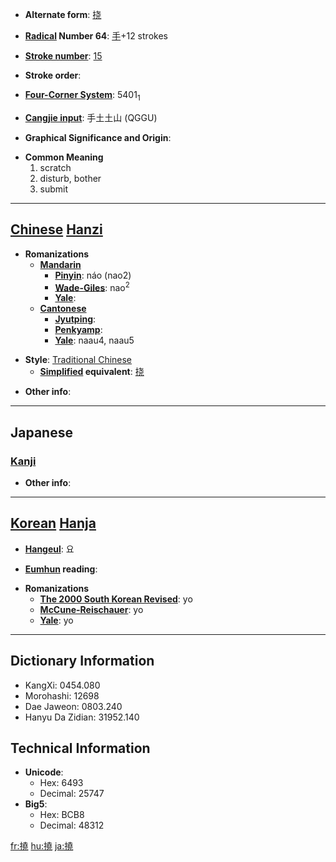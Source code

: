 * '''Alternate form''': [[挠]]

* '''[[Wiktionary:Chinese radical index| Radical]] Number 64''': [[Wiktionary:Chinese radical index 手|手]]+12 strokes

* '''[[Wiktionary:Chinese total strokes index|Stroke number]]''': [[Wiktionary:Chinese total strokes index 15|15]]

* '''Stroke order''': 

* '''[[Wiktionary:Chinese four corner index|Four-Corner System]]''': 5401<sub>1</sub>

* '''[[Wiktionary:Chinese Cangjie index|Cangjie input]]''': 手土土山 (QGGU)

* '''Graphical Significance and Origin''': 

* '''Common Meaning'''
*#scratch
*# disturb, bother
*# submit


----

== [[Chinese]] [[Hanzi]] ==

* '''Romanizations'''
** '''[[Mandarin]]'''
*** '''[[Pinyin]]''': náo (nao2)
*** '''[[Wade-Giles]]''': nao<sup>2</sup>
*** '''[[Yale]]''': 
** '''[[Cantonese]]'''
*** '''[[Jyutping]]''':
*** '''[[Penkyamp]]''': 
*** '''[[Yale]]''': naau4, naau5

* '''Style''': [[Traditional Chinese]] 
** '''[[Simplified Chinese|Simplified]] equivalent''': [[挠]]

* '''Other info''': 

----

==Japanese==
===[[Kanji]]===
{{kanji|on readings=[[どう]] (dō), [[こう]] (kō), [[じょう]] (jō)
|kun readings=[[たわめる]] (tawameru), [[みだれる]] (midareru), [[みだす]] (midasu)
}}

* '''Other info''':  

----

== [[Korean]] [[Hanja]] ==

* '''[[Hangeul]]''': 요

* '''[[Eumhun]] reading''': 

* '''Romanizations'''
** '''[[The 2000 South Korean Revised Romanization|The 2000 South Korean Revised]]''': yo
** '''[[McCune-Reischauer]]''': yo
** '''[[Yale]]''': yo

----

== Dictionary Information ==

* KangXi: 0454.080
* Morohashi: 12698
* Dae Jaweon: 0803.240
* Hanyu Da Zidian: 31952.140

== Technical Information ==

* '''Unicode''':
** Hex: 6493
** Decimal: 25747
* '''Big5''':
** Hex: BCB8
** Decimal: 48312

[[fr:撓]]
[[hu:撓]]
[[ja:撓]]